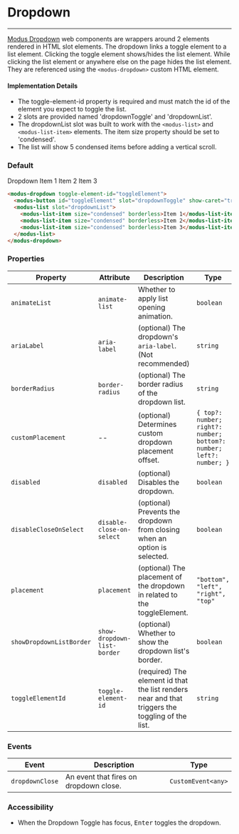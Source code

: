 # Dropdown

---

[Modus Dropdown](https://modus.trimble.com/components/web/dropdowns/) web components are wrappers around 2 elements rendered in HTML slot elements. The dropdown links a toggle element to a list element. Clicking the toggle element shows/hides the list element. While clicking the list element or anywhere else on the page hides the list element. They are referenced using the `<modus-dropdown>` custom HTML element.

#### Implementation Details

- The toggle-element-id property is required and must match the id of the element you expect to toggle the list.
- 2 slots are provided named 'dropdownToggle' and 'dropdownList'.
- The dropdownList slot was built to work with the `<modus-list>` and `<modus-list-item>` elements. The item size property should be set to 'condensed'.
- The list will show 5 condensed items before adding a vertical scroll.

### Default

<modus-dropdown toggle-element-id="toggleElement">
  <modus-button id="toggleElement" slot="dropdownToggle" show-caret="true">
    Dropdown
  </modus-button>
  <modus-list slot="dropdownList">
    <modus-list-item size="condensed" borderless>
      Item 1
    </modus-list-item>
    <modus-list-item size="condensed" borderless>
      Item 2
    </modus-list-item>
    <modus-list-item size="condensed" borderless>
      Item 3
    </modus-list-item>
  </modus-list>
</modus-dropdown>

```html
<modus-dropdown toggle-element-id="toggleElement">
  <modus-button id="toggleElement" slot="dropdownToggle" show-caret="true">Dropdown</modus-button>
  <modus-list slot="dropdownList">
    <modus-list-item size="condensed" borderless>Item 1</modus-list-item>
    <modus-list-item size="condensed" borderless>Item 2</modus-list-item>
    <modus-list-item size="condensed" borderless>Item 3</modus-list-item>
  </modus-list>
</modus-dropdown>
```

### Properties

| Property                 | Attribute                   | Description                                                                                      | Type                                                                | Default     |
| ------------------------ | --------------------------- | ------------------------------------------------------------------------------------------------ | ------------------------------------------------------------------- | ----------- |
| `animateList`            | `animate-list`              | Whether to apply list opening animation.                                                         | `boolean`                                                           | `false`     |
| `ariaLabel`              | `aria-label`                | (optional) The dropdown's `aria-label`. (Not recommended)                                        | `string`                                                            | `undefined` |
| `borderRadius`           | `border-radius`             | (optional) The border radius of the dropdown list.                                               | `string`                                                            | `'0'`     |
| `customPlacement`        | --                          | (optional) Determines custom dropdown placement offset.                                          | `{ top?: number; right?: number; bottom?: number; left?: number; }` | `undefined` |
| `disabled`               | `disabled`                  | (optional) Disables the dropdown.                                                                | `boolean`                                                           | `undefined` |
| `disableCloseOnSelect`   | `disable-close-on-select`   | (optional) Prevents the dropdown from closing when an option is selected.                          | `boolean`                                                         | `false`     |
| `placement`              | `placement`                 | (optional) The placement of the dropdown in related to the toggleElement.                        | `"bottom", "left", "right", "top"`                                  | `'bottom'`  |
| `showDropdownListBorder` | `show-dropdown-list-border` | (optional) Whether to show the dropdown list's border.                                           | `boolean`                                                           | `true`      |
| `toggleElementId`        | `toggle-element-id`         | (required) The element id that the list renders near and that triggers the toggling of the list. | `string`                                                            | `undefined` |

### Events

| Event           | Description                            | Type               |
| --------------- | -------------------------------------- | ------------------ |
| `dropdownClose` | An event that fires on dropdown close. | `CustomEvent<any>` |

### Accessibility

- When the Dropdown Toggle has focus, <kbd>Enter</kbd> toggles the dropdown.
